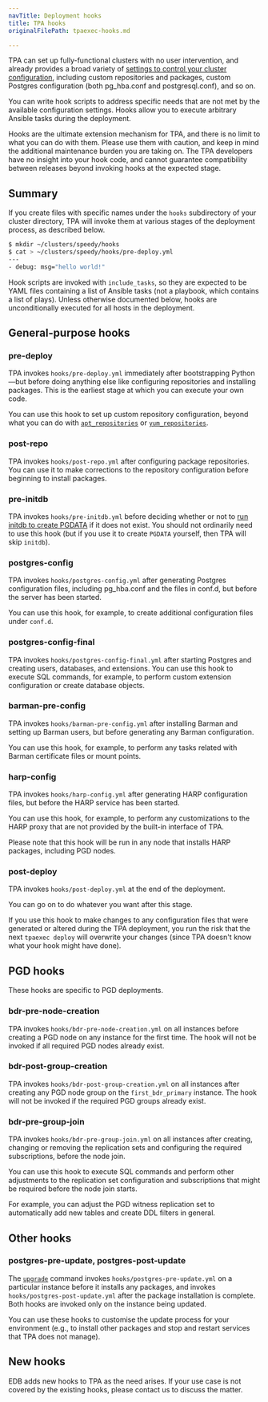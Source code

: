 ```yaml
---
navTitle: Deployment hooks
title: TPA hooks
originalFilePath: tpaexec-hooks.md

---
```


TPA can set up fully-functional clusters with no user intervention,
and already provides a broad variety of
[settings to control your cluster configuration](configure-instance/),
including custom repositories and packages, custom Postgres
configuration (both pg_hba.conf and postgresql.conf), and so on.

You can write hook scripts to address specific needs that are not met by
the available configuration settings. Hooks allow you to execute
arbitrary Ansible tasks during the deployment.

Hooks are the ultimate extension mechanism for TPA, and there is no
limit to what you can do with them. Please use them with caution, and
keep in mind the additional maintenance burden you are taking on. The
TPA developers have no insight into your hook code, and cannot
guarantee compatibility between releases beyond invoking hooks at the
expected stage.

## Summary

If you create files with specific names under the `hooks` subdirectory
of your cluster directory, TPA will invoke them at various stages of
the deployment process, as described below.

```bash
$ mkdir ~/clusters/speedy/hooks
$ cat > ~/clusters/speedy/hooks/pre-deploy.yml
---
- debug: msg="hello world!"
```

Hook scripts are invoked with `include_tasks`, so they are expected to
be YAML files containing a list of Ansible tasks (not a playbook, which
contains a list of plays). Unless otherwise documented below, hooks are
unconditionally executed for all hosts in the deployment.

## General-purpose hooks

### pre-deploy

TPA invokes `hooks/pre-deploy.yml` immediately after bootstrapping
Python—but before doing anything else like configuring repositories and
installing packages. This is the earliest stage at which you can execute
your own code.

You can use this hook to set up custom repository configuration, beyond
what you can do with
[`apt_repositories`](reference/apt_repositories/) or
[`yum_repositories`](reference/yum_repositories/).

### post-repo

TPA invokes `hooks/post-repo.yml` after configuring package
repositories. You can use it to make corrections to the repository
configuration before beginning to install packages.

### pre-initdb

TPA invokes `hooks/pre-initdb.yml` before deciding whether or not to
[run initdb to create PGDATA](reference/initdb/) if it does not exist. You
should not ordinarily need to use this hook (but if you use it to create
`PGDATA` yourself, then TPA will skip `initdb`).

### postgres-config

TPA invokes `hooks/postgres-config.yml` after generating Postgres
configuration files, including pg_hba.conf and the files in conf.d, but
before the server has been started.

You can use this hook, for example, to create additional configuration
files under `conf.d`.

### postgres-config-final

TPA invokes `hooks/postgres-config-final.yml` after starting
Postgres and creating users, databases, and extensions. You can use this
hook to execute SQL commands, for example, to perform custom extension
configuration or create database objects.

### barman-pre-config

TPA invokes `hooks/barman-pre-config.yml` after installing Barman and
setting up Barman users, but before generating any Barman configuration.

You can use this hook, for example, to perform any tasks related with
Barman certificate files or mount points.

### harp-config

TPA invokes `hooks/harp-config.yml` after generating HARP configuration
files, but before the HARP service has been started.

You can use this hook, for example, to perform any customizations to the HARP
proxy that are not provided by the built-in interface of TPA.

Please note that this hook will be run in any node that installs HARP packages,
including PGD nodes.

### post-deploy

TPA invokes `hooks/post-deploy.yml` at the end of the deployment.

You can go on to do whatever you want after this stage.

If you use this hook to make changes to any configuration files that
were generated or altered during the TPA deployment, you run the
risk that the next `tpaexec deploy` will overwrite your changes (since
TPA doesn't know what your hook might have done).

## PGD hooks

These hooks are specific to PGD deployments.

### bdr-pre-node-creation

TPA invokes `hooks/bdr-pre-node-creation.yml` on all instances
before creating a PGD node on any instance for the first time. The hook
will not be invoked if all required PGD nodes already exist.

### bdr-post-group-creation

TPA invokes `hooks/bdr-post-group-creation.yml` on all instances
after creating any PGD node group on the `first_bdr_primary` instance.
The hook will not be invoked if the required PGD groups already exist.

### bdr-pre-group-join

TPA invokes `hooks/bdr-pre-group-join.yml` on all instances
after creating, changing or removing the replication sets and
configuring the required subscriptions, before the node join.

You can use this hook to execute SQL commands and perform other
adjustments to the replication set configuration and subscriptions that
might be required before the node join starts.

For example, you can adjust the PGD witness replication set to
automatically add new tables and create DDL filters in general.

## Other hooks

### postgres-pre-update, postgres-post-update

The [`upgrade`](tpaexec-upgrade/) command invokes
`hooks/postgres-pre-update.yml` on a particular instance before it
installs any packages, and invokes `hooks/postgres-post-update.yml`
after the package installation is complete. Both hooks are invoked only
on the instance being updated.

You can use these hooks to customise the update process for your
environment (e.g., to install other packages and stop and restart
services that TPA does not manage).

## New hooks

EDB adds new hooks to TPA as the need arises. If your use case is not
covered by the existing hooks, please contact us to discuss the matter.
